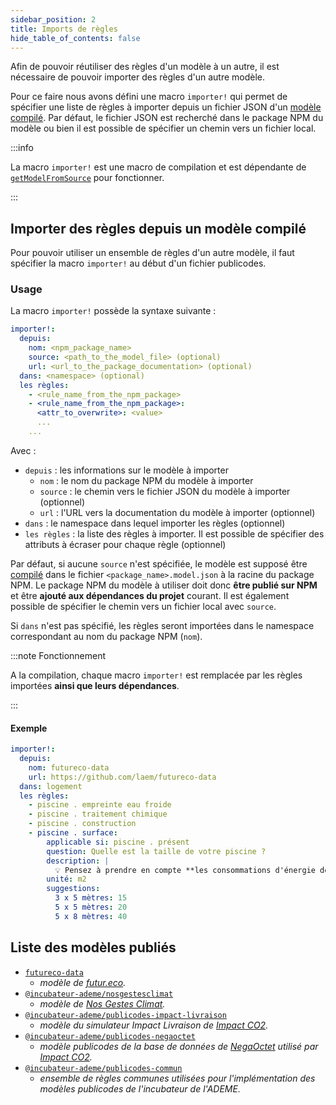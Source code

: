 ```yaml
---
sidebar_position: 2
title: Imports de règles
hide_table_of_contents: false
---
```


Afin de pouvoir réutiliser des règles d'un modèle à un autre, il est nécessaire
de pouvoir importer des règles d'un autre modèle.

Pour ce faire nous avons défini une macro `importer!` qui permet de spécifier
une liste de règles à importer depuis un fichier JSON d'un [modèle
compilé](./compilation). Par défaut, le fichier JSON est recherché dans le
package NPM du modèle ou bien il est possible de spécifier un chemin vers un
fichier local.

:::info

La macro `importer!` est une macro de compilation et est dépendante de
[`getModelFromSource`](compilation#générer-un-modèle-json-à-partir-des-fichiers-sources)
pour fonctionner.

:::

## Importer des règles depuis un modèle compilé

Pour pouvoir utiliser un ensemble de règles d'un autre modèle, il faut spécifier
la macro `importer!` au début d'un fichier publicodes.

### Usage

La macro `importer!` possède la syntaxe suivante :

```yaml
importer!:
  depuis:
  	nom: <npm_package_name>
	source: <path_to_the_model_file> (optional)
	url: <url_to_the_package_documentation> (optional)
  dans: <namespace> (optional)
  les règles:
    - <rule_name_from_the_npm_package>
    - <rule_name_from_the_npm_package>:
      <attr_to_overwrite>: <value>
      ...
    ...
```

Avec :

- `depuis` : les informations sur le modèle à importer
  - `nom` : le nom du package NPM du modèle à importer
  - `source` : le chemin vers le fichier JSON du modèle à importer (optionnel)
  - `url` : l'URL vers la documentation du modèle à importer (optionnel)
- `dans` : le namespace dans lequel importer les règles (optionnel)
- `les règles` : la liste des règles à importer. Il est possible de spécifier
  des attributs à écraser pour chaque règle (optionnel)


Par défaut, si aucune `source` n'est spécifiée, le modèle est supposé être
[compilé](./compilation) dans le fichier `<package_name>.model.json` à la racine
du package NPM. Le package NPM du modèle à utiliser doit donc **être publié sur
NPM** et être **ajouté aux dépendances du projet** courant.
Il est également possible de spécifier le chemin vers un fichier local avec
`source`.

Si `dans` n'est pas spécifié, les règles seront importées dans le namespace
correspondant au nom du package NPM (`nom`).

:::note Fonctionnement

A la compilation, chaque macro `importer!` est remplacée par les règles
importées **ainsi que leurs dépendances**.

:::

#### Exemple

```yaml title="nosgestesclimat/data/logement/piscine.publicodes"
importer!:
  depuis:
    nom: futureco-data
    url: https://github.com/laem/futureco-data
  dans: logement
  les règles:
    - piscine . empreinte eau froide
    - piscine . traitement chimique
    - piscine . construction
    - piscine . surface:
        applicable si: piscine . présent
        question: Quelle est la taille de votre piscine ?
        description: |
          💡 Pensez à prendre en compte **les consommations d'énergie de la piscine dans celles de votre logement**. Votre facture devrait d'ailleurs être fortement impactée si votre piscine est chauffée !
        unité: m2
        suggestions:
          3 x 5 mètres: 15
          5 x 5 mètres: 20
          5 x 8 mètres: 40
```

## Liste des modèles publiés

- [`futureco-data`](https://github.com/laem/futureco-data)
  - _modèle de [futur.eco](https://futur.eco)._
- [`@incubateur-ademe/nosgestesclimat`](https://github.com/incubateur-ademe/nosgestesclimat)
  - _modèle de [Nos Gestes Climat](https://nosgestesclimat.fr)._
- [`@incubateur-ademe/publicodes-impact-livraison`](https://github.com/incubateur-ademe/publicodes-impact-livraison)
  - _modèle du simulateur Impact Livraison de [Impact
    CO2](https://impactco2.fr)._
- [`@incubateur-ademe/publicodes-negaoctet`](https://github.com/incubateur-ademe/publicodes-negaoctet)
  - _modèle publicodes de la base de données de
    [NegaOctet](https://negaoctet.org/en/home/#Donnees) utilisé par [Impact
    CO2](https://impactco2.fr)._
- [`@incubateur-ademe/publicodes-commun`](https://github.com/incubateur-ademe/publicodes-commun)
  - _ensemble de règles communes utilisées pour l'implémentation des modèles
    publicodes de l'incubateur de l'ADEME._
